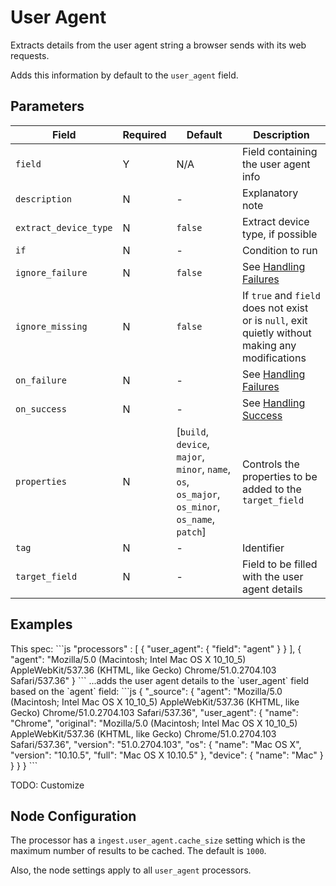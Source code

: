 # User Agent

<Synopsis>
Extracts details from the user agent string a browser sends with its web requests.
</Synopsis>

Adds this information by default to the `user_agent` field.

## Parameters

|Field|Required|Default|Description|
|---|---|---|---|
|`field`|Y|N/A|Field containing the user agent info|
|`description`|N|-|Explanatory note|
|`extract_device_type`|N|`false`|Extract device type, if possible|
|`if`|N|-|Condition to run|
|`ignore_failure`|N|`false`|See [Handling Failures](../handling-failures.mdx)|
|`ignore_missing`|N|`false`|If `true` and `field` does not exist or is `null`, exit quietly without making any modifications|
|`on_failure`|N|-|See [Handling Failures](../handling-failures.mdx)|
|`on_success`|N|-|See [Handling Success](../handling-success.mdx)|
|`properties`|N|[`build`, `device`, `major`, `minor`, `name`, `os`, `os_major`, `os_minor`, `os_name`, `patch`]|Controls the properties to be added to the `target_field`|
|`tag`|N|-|Identifier|
|`target_field`|N|-|Field to be filled with the user agent details|

## Examples

<Example>
   <Description>
      This spec:
   </Description>
   <SampleCode>
      ```js
      "processors" : [
         {
            "user_agent": {
               "field": "agent"
            }
         }
      ],
      {
         "agent": "Mozilla/5.0 (Macintosh; Intel Mac OS X 10_10_5) AppleWebKit/537.36 (KHTML, like Gecko) Chrome/51.0.2704.103 Safari/537.36"
      }
      ```
   </SampleCode>
   <Description>
      ...adds the user agent details to the `user_agent` field based on the `agent` field:
   </Description>
   <SampleCode>
      ```js
      {
         "_source": {
            "agent": "Mozilla/5.0 (Macintosh; Intel Mac OS X 10_10_5) AppleWebKit/537.36 (KHTML, like Gecko) Chrome/51.0.2704.103 Safari/537.36",
            "user_agent": {
               "name": "Chrome",
               "original": "Mozilla/5.0 (Macintosh; Intel Mac OS X 10_10_5) AppleWebKit/537.36 (KHTML, like Gecko) Chrome/51.0.2704.103 Safari/537.36",
               "version": "51.0.2704.103",
               "os": {
                  "name": "Mac OS X",
                  "version": "10.10.5",
                  "full": "Mac OS X 10.10.5"
               },
               "device": {
                  "name": "Mac"
               }
            }
         }
      }
      ```
   </SampleCode>
</Example>

TODO: Customize

## Node Configuration

The processor has a `ingest.user_agent.cache_size` setting which is the maximum number of results to be cached. The default is `1000`.

Also, the node settings apply to all `user_agent` processors.
